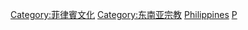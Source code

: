 {{Catnav|頁面分類|地理|国家|按國家分類|各國宗教}}
{{Catnav|頁面分類|地理|国家|亚洲国家|菲律宾}}
{{Catnav|頁面分類|各種主題的頁面分類|按國家分類|各國宗教}}
{{Catnav|頁面分類|人类社会|生活|宗教|各國宗教}}
{{Catnav|頁面分類|人类社会|文化|宗教|各國宗教}}
{{Catnav|頁面分類|人类社会|宗教|各國宗教}}
{{Commons category|Religion in the Philippines}}

[[Category:菲律賓文化|Category:菲律賓文化]]
[[Category:东南亚宗教|Category:东南亚宗教]]
[[Category:亚洲各国宗教|Philippines]]
[[Category:各國宗教|P]]